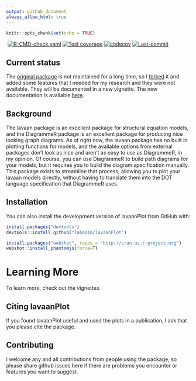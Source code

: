 ```yaml
---
output: github_document
always_allow_html: true
---
```

```r
knitr::opts_chunk$set(echo = TRUE)
```
⁠<!-- badges: start -->⁠
[![R-CMD-check.yaml](https://github.com/LabAsim/lavaanPlot/actions/workflows/R-CMD-check.yaml/badge.svg)](https://github.com/LabAsim/lavaanPlot/actions/workflows/R-CMD-check.yaml)
[![Test coverage](https://github.com/LabAsim/lavaanplot/actions/workflows/test-coverage.yaml/badge.svg)](https://github.com/LabAsim/lavaanplot/actions/workflows/test-coverage.yaml)
[![codecov](https://codecov.io/github/LabAsim/lavaanPlot/graph/badge.svg?token=DBA8ZBICH1)](https://codecov.io/github/LabAsim/lavaanPlot)
[![Last-commit](https://img.shields.io/github/last-commit/LabAsim/lavaanPlot)](https://github.com/LabAsim/lavaanPlot/commits/main)
<!-- badges: end -->⁠

## Current status
The [original package](https://github.com/alishinski/lavaanPlot) is not maintained for a long time, so I [forked](https://github.com/LabAsim/lavaanPlot) it and added some features that I needed for my research and they were not available. They will be documented in a new vignette.
The new documentation is available [here](https://labasim.github.io/lavaanPlot/).

## Background

The lavaan package is an excellent package for structural equation models, and the DiagrammeR package is an excellent package for producing nice looking graph diagrams. As of right now, the lavaan package has no built in plotting functions for models, and the available options from external packages don’t look as nice and aren’t as easy to use as DiagrammeR, in my opinion. Of course, you can use DiagrammeR to build path diagrams for your models, but it requires you to build the diagram specification manually. This package exists to streamline that process, allowing you to plot your lavaan models directly, without having to translate them into the DOT language specification that DiagrammeR uses.

## Installation

You can also install the development version of lavaanPlot from GitHub with:

```r
install.packages("devtools")
devtools::install_github("labasim/lavaanPlot")
```

```r
install.packages("webshot", repos = "http://cran.us.r-project.org")
webshot::install_phantomjs(force=T)
```

# Learning More

To learn more, check out the vignettes.


## Citing lavaanPlot

If you found lavaanPlot useful and used the plots in a publication, I ask that you please cite the package. 

## Contributing

I welcome any and all contributions from people using the package, so please share github issues here if there are problems you encounter or features you want to suggest.
